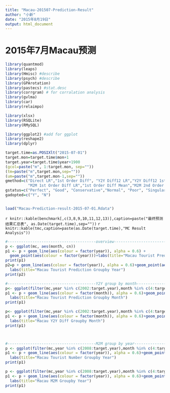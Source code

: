 ```yaml
---
title: "Macau-201507-Prediction-Result"
author: "小新"
date: "2015年8月19日"
output: html_document
---
```



#  2015年7月Macau预测



```r
library(quantmod)
library(leaps)
library(Hmisc) #describe
library(psych) #describe
library(GPArotation)
library(pastecs) #stat.desc
library(corrgram) # for corralation analysis
library(gvlma)
library(car)
library(relaimpo)

library(xlsx)
library(RSQLite)
library(RMySQL)

library(ggplot2) #add for ggplot
library(reshape2)
library(dplyr)

target.time=as.POSIXlt("2015-07-01")
target.mon=target.time$mon+1
target.year=target.time$year+1900
(gcol=paste("m", 1:target.mon, sep=""))
(tm=paste("m",target.mon,sep=""))
(um=paste("m",target.mon-1,sep=""))
gmethod=c("Direct LR","1st Order Diff", "Y2Y Diff12 LR","Y2Y Diff12 1st Diff",
          "M2M 1st Order Diff LR","1st Order Diff Mean","M2M 2nd Order Diff","Baidu Index LR")
gstatus=c("Perfect", "Good", "Conservative","Normal", "Poor", "Singular")
gadopted=c("Y", "N")


load("Macau-Prediction-result-2015-07-01.Rdata")

```


`r knitr::kable(benchmark[,c(3,8,9,10,11,12,13)],caption=paste("最终预测结果汇总表", as.Date(target.time),sep=""))`
`r knitr::kable(tmc,caption=paste(as.Date(target.time),"MC Result Analysis"))`

```r

#---------------------------------------overview--------------------------------------------
p <- ggplot(mc, aes(month, cn))
p1 <- p + geom_line(aes(colour = factor(year)), alpha = 0.6) + 
  geom_point(aes(colour = factor(year)))+labs(title="Macau Tourist Prediction Groupby Year")
print(p1)
p2=p + geom_line(aes(colour = factor(year)), alpha = 0.6)+geom_point(aes(colour = factor(year)))+facet_wrap(~year)+
  labs(title="Macau Tourist Prediction Groupby Year")
print(p2)

#---------------------------------------Y2Y group by month--------------------------------------------
p<- ggplot(filter(mc,year %in% c(2002:target.year),month %in% c(4:target.mon)), aes(year, cn))
p1 <- p + geom_line(aes(colour = factor(month)), alpha = 0.6)+geom_point(aes(colour = factor(month)))+
  labs(title="Macau Tourist Prediction Groupby Month")
print(p1)

p<- ggplot(filter(mc,year %in% c(2002:target.year),month %in% c(4:target.mon)), aes(year, diff12))
p1 <- p + geom_line(aes(colour = factor(month)), alpha = 0.6)+geom_point(aes(colour = factor(month)))+
  labs(title="Macau Y2Y Diff Groupby Month")
print(p1)



#---------------------------------------M2M group by year--------------------------------------------
p <- ggplot(filter(mc,year %in% c(2008:target.year),month %in% c(4:target.mon)), aes(month, cn))
p1 <- p + geom_line(aes(colour = factor(year)), alpha = 0.6)+geom_point(aes(colour = factor(year)))+
  labs(title="Macau Tourist Number Groupby Year")
print(p1)

p <- ggplot(filter(mc,year %in% c(2008:target.year),month %in% c(4:target.mon)), aes(month, diff))
p1 <- p + geom_line(aes(colour = factor(year)), alpha = 0.6)+geom_point(aes(colour = factor(year)))+
  labs(title="Macau M2M Groupby Year")
print(p1)


```